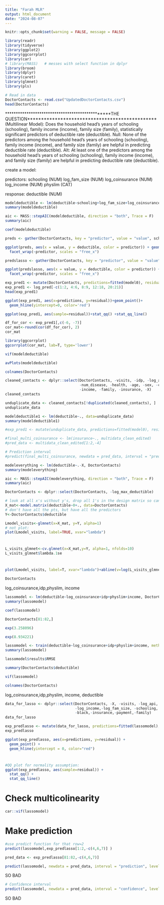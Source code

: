 ```yaml
---
title: "Farah MLR"
output: html_document
date: "2024-08-07"
---
```


```r
knitr::opts_chunk$set(warning = FALSE, message = FALSE) 
```


```r
library(readr)
library(tidyverse)
library(ggplot2)
library(ggcorrplot)
library(car)
# library(MASS)   # messes with select function in dplyr
library(broom)
library(dplyr)
library(caret)
library(glmnet)
library(pls)
```

```r
# Read in data
DoctorContacts <- read.csv("UpdatedDoctorContacts.csv")
head(DoctorContacts)
```

************************************************THE QUESTION***********************************************
(Multilinear Model): 
Does the household head’s years of schooling (schooling), family income (income), family size (family),  statistically significant predictors of deductible rate (deductible).
Null: None of the predictors among the household head’s years of schooling (schooling), family income (income), and family size (family) are helpful in predicting deductible rate (deductible).
Alt: At least one of the predictors among the household head’s years of schooling (schooling), family income (income), and family size (family) are helpful in predicting deductible rate (deductible).

create a model:

predictors: 
  schooling (NUM)
  log_fam_size (NUM)
  log_coinsurance (NUM)
  log_income (NUM)
  physlim (CAT)
  
response:
  deductible (NUM)

```r
modeldeductible <- lm(deductible~schooling+log_fam_size+log_coinsurance+log_income+physlim, data=DoctorContacts)
summary(modeldeductible)
```



```r
aic <- MASS::stepAIC(modeldeductible, direction = "both", Trace = F)
summary(aic)
```

```r
coef(modeldeductible)
```


```r
preds <- gather(DoctorContacts, key = "predictor", value = "value", schooling,log_fam_size,log_coinsurance,log_income,physlim)

ggplot(preds, aes(x = value, y = deductible, color = predictor)) + geom_point() +
  facet_wrap(~predictor, scales = "free_x")
```

```r
predslasso <- gather(DoctorContacts, key = "predictor", value = "value", schooling,log_fam_size,log_coinsurance,log_income,physlim)

ggplot(predslasso, aes(x = value, y = deductible, color = predictor)) + geom_point() +
  facet_wrap(~predictor, scales = "free_x")
```


```r
exp_pred1 <- mutate(DoctorContacts, predictions=fitted(model0), residual=residuals(model0))
exp_pred1 <- log_pred[-c(1:2, 4:6, 8:9, 12:18, 20:21)]
head(exp_pred1)
```


```r
ggplot(exp_pred1, aes(x=predictions, y=residual))+geom_point()+
  geom_hline(yintercept=0, color='red')
```

```r
ggplot(exp_pred1, aes(sample=residual))+stat_qq() +stat_qq_line()
```
```r
df_for_cor <- exp_pred1[,c(-6, -7)]
cor_mat<-round(cor(df_for_cor), 2)
cor_mat
```
```r
library(ggcorrplot)
ggcorrplot(cor_mat, lab=T, type='lower')
```
```r
vif(modeldeductible)

```


```r
avPlots(modeldeductible)
```
```r
colnames(DoctorContacts)
```

```r
cleaned_contacts <- dplyr::select(DoctorContacts, -visits, -idp, -log_api, -log_max_deductible, 
                                  -num_disease, -health, -age, -sex, -child, -black, -payment, 
                                  -income, -family, -insurance, -X)
cleaned_contacts
```

```r
unduplicate_data <- cleaned_contacts[!duplicated(cleaned_contacts), ]
unduplicate_data
```


```r
modeldeductible1 <- lm(deductible~., data=unduplicate_data)
summary(modeldeductible1)
```
```r
#exp_pred1 <- mutate(unduplicate_data, predictions=fitted(model0), residual=residuals(model0))

```

```r
#final_multi_coinsurance <- lm(insurance~., multidata_clean_edited)
#pred_data <- multidata_clean_edited[1:2,-4]

# Prediction interval
#predict(final_multi_coinsurance, newdata = pred_data, interval = "prediction", level = 0.95)
```


```r
modeleverything <- lm(deductible~.-X, DoctorContacts)
summary(modeleverything)
```


```r
aic <- MASS::stepAIC(modeleverything, direction = "both", Trace = F)
summary(aic)
```
```r
DoctorContacts <- dplyr::select(DoctorContacts, -log_max_deductible)
```



```r
# look at all x's without y's, drop all 1's in the design matrix so can use glmnet
X_mat<-model.matrix(deductible~0+., data=DoctorContacts)
# don't have all the pts, but have all the predictors
Y<-DoctorContacts$deductible

Lmodel_visits<-glmnet(x=X_mat, y=Y, alpha=1)
# not plot:
plot(Lmodel_visits, label=TRUE, xvar="lambda")
```

#
```r
L_visits_glmnet<-cv.glmnet(x=X_mat,y=Y, alpha=1, nfolds=10)
L_visits_glmnet$lambda.1se
```
#
```r
plot(Lmodel_visits, label=T, xvar="lambda")+abline(v=log(L_visits_glmnet$lambda.1se))
```

```r
DoctorContacts
```

log_coinsurance,idp,physlim, income



```r
lassomodel <- lm(deductible~log_coinsurance+idp+physlim+income, DoctorContacts)
summary(lassomodel)
```
```r
coef(lassomodel)
```

```r
DoctorContacts[81:82,]
```

```r
exp(3.258096)
```
```r
exp(8.934221)
```


```r
lassomodel <- train(deductible~log_coinsurance+idp+physlim+income, method='lm', DoctorContacts)
summary(lassomodel)
```

```r
lassomodel$results$RMSE
```
```r
summary(DoctorContacts$deductible)
```



```r
vif(lassomodel)
```

```r
colnames(DoctorContacts)
```
log_coinsurance,idp,physlim, income, deductible


```r
data_for_lasso <- dplyr::select(DoctorContacts, -X, -visits, -log_api, -num_disease, -health,
                                -log_income,-log_fam_size, -schooling, -age,-sex,-child,
                                -black,-insurance,-payment,-family)
data_for_lasso
```

```r
exp_predlasso <- mutate(data_for_lasso, predictions=fitted(lassomodel), residual=residuals(lassomodel))
exp_predlasso
```



```r

ggplot(exp_predlasso, aes(x=predictions, y=residual)) + 
  geom_point() +
  geom_hline(yintercept = 0, color="red")
```

#
```r
#QQ plot for normality assumption:
ggplot(exp_predlasso, aes(sample=residual)) +
  stat_qq() +
  stat_qq_line()
```

# Check multicolinearity

```r
car::vif(lassomodel)
```
# Make prediction
```r
#use predict function for that row=2
predict(lassomodel,exp_predlasso[1:2,-c(4,6,7)] )

pred_data <- exp_predlasso[81:82,-c(4,6,7)] 

predict(lassomodel, newdata = pred_data, interval = "prediction", level = 0.95)

```
SO BAD
```r
# Confidence interval
predict(lassomodel, newdata = pred_data, interval = "confidence", level = 0.95)
```

SO BAD


```r

```

